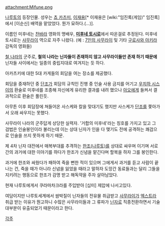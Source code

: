 attachment:Mifune.png

[[나루토]]의 등장인물. 성우는 [[쵸 카츠미]], [[이재용]][* 이재용은 [wiki:"임진록(게임)" 임진록]에서 [이순신] 배역을 맡았었다. 뭔가 묘하다.(...)].

이름인 미후네는 [[찬바라]] 영화의 명배우, '''[[미후네 토시로]]'''에서 따온걸로 추정된다. 미후네 토시로는 [[사무라이]] 역으로 자주 나왔다. (예 : [[7인의 사무라이]] 및 기타 [[구로사와 아키라]] 감독의 영화들)

[[철 나라]]의 군주로, '''철의 나라는 닌자들이 존재하지 않고 사무라이들만 존재 하기 때문에''' 닌자들 사이에서는 일종의 중립지대로 여겨지는 듯 하다.

아카츠키에 대한 5대 카게들의 회담을 여는 장소를 제공했다. 

회담을 중재하던 중 [[단조]]가 회담의 규칙인 진행 중 인술 사용 금지를 어기고 [[우치하 시스이]]의 환술로 미후네를 조종해 자신에게 유리한 결과를 내려 했으나 [[아오]]에게 들켜서 결과적으로 환술은 풀린듯.

아무튼 이후 회담장에 쳐들어온 사스케와 칼을 맞대기도 했지만 사스케가 [[단조]]를 쫓아가서 오래 싸우지는 못했다.

사무라이 나라의 군주답게 상당한 실력자. '거합의 미후네'라는 칭호를 가지고 있고 그 검법은 인술봉인이라 불리는데 이는 상대 닌자가 인을 다 맺기도 전에 공격하는 쾌검으로 인술을 쓰지 못하게 하기 때문.

제 4차 닌자 대전에서 매복부대를 추격하는 [[한조(나루토)]]를 상대로 싸우며 이기며 서로 간의 과거에 대한 이야기를 하다가 한조가 신념을 맡긴다며 할복을 하자 그를 봉인한다.

과거에 한조와 싸웠다가 패하여 죽을 뻔한 적이 있으며 그에게서 과거를 듣고 사람이 끝나는 건, 죽을 때가 아니라 신념을 잃었을 때라고 말하자 도망간 동료들과는 달리 그들을 지키려는 행동으로 한조가 감명 받고 해독약을 주자 살아남았다.

현재 나루토에게서 쿠라마차크라를 주입받아 [십미] 제압에 나서고있다.

여담이지만 나루토세계에서 쌈박질이 닌자들의 전유물 취급받고 [[사무라이]]가 [[엑스트라]] 취급 받는 이유가 뭔고하니 수많은 사무라이들과 그 류파가 [[닌자]]로 직종전환하면서 기술 대부분이 유출되었기 때문이라고 한다.

[[각주]]
